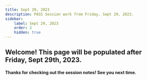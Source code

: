 ```yaml
---
title: Sept 29, 2023
description: PASS Session work from Friday, Sept 29, 2023.
sidebar:
    label: Sept 29, 2023
    order: 2
    hidden: true
---
```

## Welcome! This page will be populated after Friday, Sept 29th, 2023.


#### Thanks for checking out the session notes! See you next time.